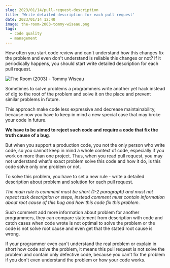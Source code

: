 ```yaml
---
slug: 2023/01/14/pull-request-description
title: 'Write detailed description for each pull request'
date: 2023/01/14 12:40
image: the-room-2003-tommy-wiseau.png
tags:
  - code quality
  - management
---
```


How often you start code review and can't understand how this changes fix the problem and even don't understand is reliable this changes or not? If it periodically happens, you should start write detailed description for each pull request.

![The Room (2003) - Tommy Wiseau](the-room-2003-tommy-wiseau.png)

Sometimes to solve problems a programmers write another yet hack instead of dig to the root of the problem and solve it on the place and prevent similar problems in future.

This approach make code less expressive and decrease maintainability, because now you have to keep in mind a new special case that may broke your code in future.

**We have to be aimed to reject such code and require a code that fix the truth cause of a bug**.

But when you support a production code, you not the only person who write code, so you cannot keep in mind a whole context of code, especially if you work on more than one project. Thus, when you read pull request, you may not understand what's exact problem solve this code and how it do, is this code solve only one problem or not.

To solve this problem, you have to set a new rule - write a detailed description about problem and solution for each pull request.

_The main rule is comment must be short (1-2 paragraph) and must not repeat task description or steps, instead comment must contain information about root cause of this bug and how this code fix this problem_.

Such comment add more information about problem for another programmers, they can compare statement from description with code and catch cases when code wrote is not optimal to solve the problem or the code is not solve root cause and even get that the stated root cause is wrong.

If your programmer even can't understand the real problem or explain in short how code solve the problem, it means this pull request is not solve the problem and contain only defective code, because you can't fix the problem if you don't even understand the problem or how your code works.

